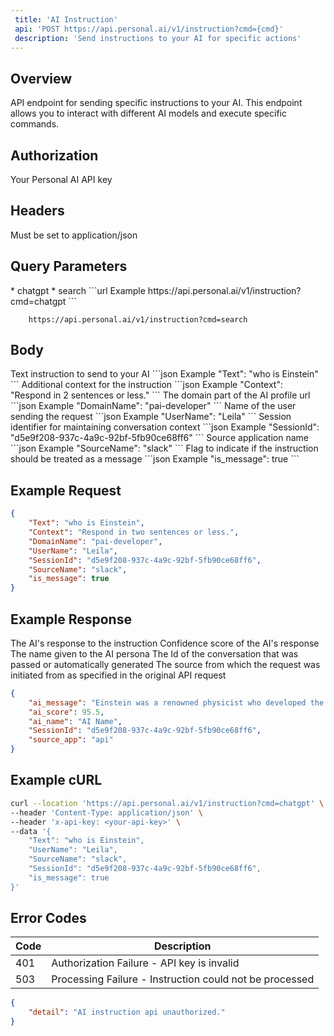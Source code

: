 ```yaml
---
 title: 'AI Instruction'
 api: 'POST https://api.personal.ai/v1/instruction?cmd={cmd}'
 description: 'Send instructions to your AI for specific actions'
---
```

 
 ## Overview
 
 API endpoint for sending specific instructions to your AI. This endpoint allows you to interact with different AI models and execute specific commands.
 
 ## Authorization
 <ParamField header="x-api-key" type="string" required>
   Your Personal AI API key
 </ParamField>
 
 
 ## Headers
 
 <ParamField header="Content-Type" type="string" required>
   Must be set to application/json
 </ParamField>
 
 ## Query Parameters
 
 <ParamField path="cmd" type="string" required>
   * chatgpt
   * search
 ```url Example
     https://api.personal.ai/v1/instruction?cmd=chatgpt
 ```
 
 ```url Example
     https://api.personal.ai/v1/instruction?cmd=search
 ```
 </ParamField>
 
 ## Body
 
 <ParamField body="Text" type="string" required>
   Text instruction to send to your AI
 ```json Example
     "Text": "who is Einstein"
 ```
 </ParamField>
 
 <ParamField body="Context" type="string" optional>
   Additional context for the instruction
 ```json Example
     "Context": "Respond in 2 sentences or less."
 ```
 </ParamField>
 
 <ParamField body="DomainName" type="string" required>
   The domain part of the AI profile url
 ```json Example
     "DomainName": "pai-developer"
 ```
 </ParamField>
 
 <ParamField body="UserName" type="string" optional>
   Name of the user sending the request
 ```json Example
     "UserName": "Leila"
 ```
 </ParamField>
 
 <ParamField body="SessionId" type="string" optional>
   Session identifier for maintaining conversation context
 ```json Example
     "SessionId": "d5e9f208-937c-4a9c-92bf-5fb90ce68ff6"
 ```
 </ParamField>
 
 <ParamField body="SourceName" type="string" optional>
   Source application name
 ```json Example
     "SourceName": "slack"
 ```
 </ParamField>
 
 <ParamField body="is_message" type="boolean" optional>
   Flag to indicate if the instruction should be treated as a message
 ```json Example
     "is_message": true
 ```
 </ParamField>
 
 ## Example Request
 
 ```json Example
 {
     "Text": "who is Einstein",
     "Context": "Respond in two sentences or less.",
     "DomainName": "pai-developer",
     "UserName": "Leila",
     "SessionId": "d5e9f208-937c-4a9c-92bf-5fb90ce68ff6",
     "SourceName": "slack",
     "is_message": true
 }
 ```
 
 ## Example Response
 
 <ResponseField name="ai_message" type="string">
   The AI's response to the instruction
 </ResponseField>
 
 <ResponseField name="ai_score" type="number">
   Confidence score of the AI's response
 </ResponseField>
 
 <ResponseField name="ai_name" type="string">
   The name given to the AI persona
 </ResponseField>
 
 <ResponseField name="SessionId" type="string">
   The Id of the conversation that was passed or automatically generated
 </ResponseField>
 
 <ResponseField name="source_app" type="string">
   The source from which the request was initiated from as specified in the original API request
 </ResponseField>
 
 ```json Example Success Response
 {
     "ai_message": "Einstein was a renowned physicist who developed the theory of relativity. He is considered one of the most influential scientists of the 20th century.",
     "ai_score": 95.5,
     "ai_name": "AI Name",
     "SessionId": "d5e9f208-937c-4a9c-92bf-5fb90ce68ff6",
     "source_app": "api"
 }
 ```
 
 ## Example cURL
 
 ```bash cURL
 curl --location 'https://api.personal.ai/v1/instruction?cmd=chatgpt' \
 --header 'Content-Type: application/json' \
 --header 'x-api-key: <your-api-key>' \
 --data '{
     "Text": "who is Einstein",
     "UserName": "Leila",
     "SourceName": "slack",
     "SessionId": "d5e9f208-937c-4a9c-92bf-5fb90ce68ff6",
     "is_message": true
 }'
 ```
 
 ## Error Codes
 
 | Code | Description |
 | --- | --- |
 | 401 | Authorization Failure - API key is invalid |
 | 503 | Processing Failure - Instruction could not be processed |
 
 ```json Example Error Response
 {
     "detail": "AI instruction api unauthorized."
 }
 ```
